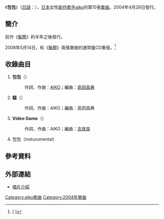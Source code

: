 {{Infobox Single
|Name       = 包包<br />{{lang|ja|かばん}}
|Artist     = [[aiko|aiko]]
|Album      = [[夢中的筆直道路|夢中的筆直道路]]
|Released   = 2004年4月28日
|Format     = 
|Recorded   = 
|Genre      = [[J-POP|J-POP]]
|Length     = 18分44秒
|Label      = [[PONY_CANYON|PONY CANYON]]
|Writer     = [[aiko|aiko]]
|Producer   = [[島田昌典|島田昌典]]、[[吉俣良|吉俣良]]
|Reviews    = 
|Chart position =  * 週間最高排行第3位（[[Oricon公信榜|Oricon]]）
|Certification  = * 金（[[日本唱片協會|日本唱片協會]]）
|Last single  = [[髮際|髮際]]<br />（2003年）
|This single  = '''包包'''<br />（2004年）
|Next single  = [[花風|花風]]<br />（2004年）
}}
《'''包包'''》（[[日語|日語]]：{{lang|ja|'''かばん'''}}），[[日本|日本]]女性[[創作歌手|創作歌手]][[aiko|aiko]]的第15張[[單曲|單曲]]。2004年4月28日發行。

==簡介==
前作《[[髮際|髮際]]》約半年之後發行。

2008年5月14日，和《[[髮際|髮際]]》兩張單曲的通常盤CD重發。<ref>[{{Cite web |url=http://natalie.mu/music/news/5858 |script-title=ja:aikoの旧作復刻盤がニューシングルと同時リリース |access-date=2011-04-09 |archive-date=2016-03-04 |archive-url=https://web.archive.org/web/20160304082601/http://natalie.mu/music/news/5858 |dead-url=no }} {{lang|ja|aikoの旧作復刻盤がニューシングルと同時リリース}}]</ref>

==收錄曲目==
# '''包包'''（{{lang|ja|かばん}}）
#: 作詞、作曲：[[aiko|AIKO]]；編曲：[[島田昌典|島田昌典]]
# '''貓'''（{{lang|ja|猫}}）
#: 作詞、作曲：AIKO；編曲：島田昌典
# '''Video Game'''（{{lang|ja|テレビゲーム}}）
#: 作詞、作曲：AIKO；編曲：[[吉俣良|吉俣良]]
# 包包（insturumental）

==參考資料==
{{reflist}}

==外部連結==
*[https://web.archive.org/web/20110908012909/http://hp.ponycanyon.co.jp/pchp/cgi-bin/PCHPM.pl?TRGID=PCHP_SKH_1010&CMD=DSP&DSP_SKHBNG=200400000585&DSP_SKHKETSEQ=001 唱片介紹]

{{aiko}}

{{DEFAULTSORT:Kaban}}
[[Category:aiko歌曲|Category:aiko歌曲]]
[[Category:2004年單曲|Category:2004年單曲]]